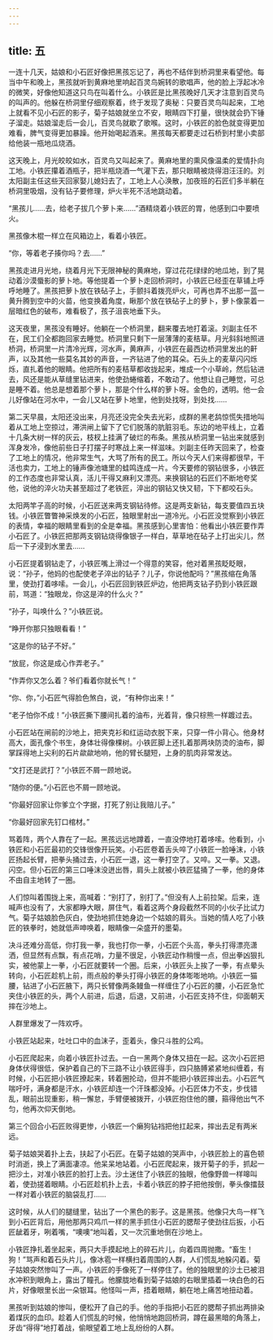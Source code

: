 ```yaml
---
---
---
```

title: 五
---




一连十几天，姑娘和小石匠好像把黑孩忘记了，再也不结伴到桥洞里来看望他。每当中午和晚上，黑孩就听到黄麻地里响起百灵鸟婉转的歌唱声，他的脸上浮起冰冷的微笑，好像他知道这只鸟在叫着什么。小铁匠是比黑孩晚好几天才注意到百灵鸟的叫声的。他躲在桥洞里仔细观察着，终于发现了奥秘：只要百灵鸟叫起来，工地上就看不见小石匠的影子，菊子姑娘就坐立不安，眼睛四下打量，很快就会扔下锤子溜走。姑娘溜走后一会儿，百灵鸟就歇了歌喉。这时，小铁匠的脸色就变得更加难看，脾气变得更加暴躁。他开始喝起酒来。黑孩每天都要走过石桥到村里小卖部给他装一瓶地瓜烧酒。

这天晚上，月光皎皎如水，百灵鸟又叫起来了。黄麻地里的熏风像温柔的爱情扑向工地。小铁匠攥着酒瓶子，把半瓶烧酒一气灌下去，那只眼睛被烧得泪汪汪的。刘太阳副主任这些天回家娶儿媳妇去了，工地上人心涣散，加夜班的石匠们多半躺在桥洞里吸烟，没有钻子要修理，炉火半死不活地跳动着。

“黑孩儿……去，给老子拔几个萝卜来……”酒精烧着小铁匠的胃，他感到口中要喷火。

黑孩像木棍一样立在风箱边上，看着小铁匠。

“你，等着老子揍你吗？去……”

黑孩走进月光地，绕着月光下无限神秘的黄麻地，穿过花花绿绿的地瓜地，到了晃动着沙漠蜃影的萝卜地。等他提着一个萝卜走回桥洞时，小铁匠已经歪在草铺上呼呼地睡了。黑孩把萝卜放在铁砧子上，手颤抖着拨亮炉火，可再也弄不出那一蓝一黄升腾到空中的火苗，他变换着角度，瞅那个放在铁砧子上的萝卜，萝卜像蒙着一层暗红色的破布，难看极了，孩子沮丧地垂下头。

这天夜里，黑孩没有睡好。他躺在一个桥洞里，翻来覆去地打着滚。刘副主任不在，民工们全都跑回家去睡觉。桥洞里只剩下一层薄薄的麦秸草。月光斜斜地照进桥洞，桥洞里一片清冷光辉，河水声，黄麻声，小铁匠在最西边桥洞里发出的鼾声，以及其他一些莫名其妙的声音，一齐钻进了他的耳朵。石头上的麦草闪闪烁烁，直扎着他的眼睛。他把所有的麦秸草都收拢起来，堆成一个小草岭，然后钻进去，风还是能从草缝里钻进来，他使劲蜷缩着，不敢动了。他想让自己睡觉，可总是睡不着。他总是想着那个萝卜，那是个什么样的萝卜呀。金色的，透明。他一会儿好像站在河水中，一会儿又站在萝卜地里，他到处找呀，到处找……

第二天早晨，太阳还没出来，月亮还没完全失去光彩，成群的黑老鸹惊慌失措地叫着从工地上空掠过，滞洪闸上留下了它们脱落的肮脏羽毛。东边的地平线上，立着十几条大树一样的灰云，枝杈上挂满了破烂的布条。黑孩从桥洞里一钻出来就感到浑身发冷，像他前些日子打摆子时寒战上来一样滋味。刘副主任昨天回来了，检查了工地上的情况，他非常生气，大骂了所有的民工。所以今天人们来得都很早，干活也卖力，工地上的锤声像池塘里的蛙鸣连成一片。今天要修的钢钻很多，小铁匠的工作态度也非常认真，活儿干得又麻利又漂亮。来换钢钻的石匠们不断地夸奖他，说他的淬火功夫甚至超过了老铁匠，淬出的钢钻又快又韧，下下都咬石头。

太阳两竿子高的时候，小石匠送来两支钢钻待修。这是两支新钻，每支要值四五块钱。小铁匠瞥瞥神采焕发的小石匠，独眼里射出一道冷光。小石匠没觉察到小铁匠的表情，幸福的眼睛里看到的全是幸福。黑孩感到心里害怕：他看出小铁匠要作弄小石匠了。小铁匠把那两支钢钻烧得像银子一样白，草草地在砧子上打出尖儿，然后一下子浸到水里去……

小石匠提着钢钻走了，小铁匠嘴上滑过一个得意的笑容，他对着黑孩眨眨眼，说：“孙子，他妈的也配使老子淬出的钻子？儿子，你说他配吗？”黑孩缩在角落里，使劲打着哆嗦。一会儿，小石匠回到铁匠炉边，他把两支钻子扔到小铁匠跟前，骂道：“独眼龙，你这是淬的什么火？”

“孙子，叫唤什么？”小铁匠说。

“睁开你那只独眼看看！”

“这是你的钻子不好。”

“放屁，你这是成心作弄老子。”

“作弄你又怎么着？爷们看着你就长气！”

“你、你，”小石匠气得脸色煞白，说，“有种你出来！”

“老子怕你不成！”小铁匠撕下腰间扎着的油布，光着背，像只棕熊一样踱过去。

小石匠站在闸前的沙地上，把夹克衫和红运动衣脱下来，只穿一件小背心。他身材高大，面孔像个书生，身体壮得像棵树。小铁匠脚上还扎着那两块防烫的油布，脚掌踩得地上尖利的石片歘歘地响，他的臂长腿短，上身的肌肉非常发达。

“文打还是武打？”小铁匠不屑一顾地说。

“随你的便。”小石匠也不屑一顾地说。

“你最好回家让你爹立个字据，打死了别让我赔儿子。”

“你最好回家先钉口棺材。”

骂着阵，两个人靠在了一起。黑孩远远地蹲着，一直没停地打着哆嗦。他看到，小铁匠和小石匠最初的交锋很像开玩笑。小石匠卷着舌头啐了小铁匠一脸唾沫，小铁匠扬起长臂，把拳头捅过去，小石匠一退，这一拳打空了。又啐。又一拳。又退。闪空。但小石匠的第三口唾沫没迸出唇，肩头上就被小铁匠猛捅了一拳，他的身体不由自主地转了一圈。

人们惊叫着围拢上来，高喊着：“别打了，别打了。”但没有人上前拉架。后来，连喊声也没有了，大家都睁大眼，屏住气，看着这两个身段截然不同的小伙子比试力气。菊子姑娘脸色灰白，使劲地抓住她身边一个姑娘的肩头。当她的情人吃了小铁匠的铁拳时，她就低声呻唤着，眼睛像一朵盛开的墨菊。

决斗还难分高低，你打我一拳，我也打你一拳，小石匠个头高，拳头打得漂亮潇洒，但显然有点飘，有点花哨，力量不很足，小铁匠动作稍慢一点，但出拳凶狠扎实，被他蒙上一拳，小石匠就要转一个圈。后来，小铁匠头上挨了一拳，有点晕头转向，小石匠趁机上前，雨点般的拳头打得小铁匠的身体嘭嘭地响。小铁匠一猫腰，钻进了小石匠腋下，两只长臂像两条鳗鱼一样缠住了小石匠的腰，小石匠急忙夹住小铁匠的头，两个人前进，后退，后退，又前进，小石匠支持不住，仰面朝天摔在沙地上。

人群里爆发了一阵欢呼。

小铁匠站起来，吐吐口中的血沫子，歪着头，像只斗胜的公鸡。

小石匠爬起来，向着小铁匠扑过去。一白一黑两个身体又扭在一起。这次小石匠把身体伏得很低，保护着自己的下三路不让小铁匠得手，四只胳膊紧紧地纠缠着，有时候，小石匠把小铁匠撩起来，转着圈抡动，但并不能把小铁匠摔出去。小石匠气喘吁吁，满身都是汗水，小铁匠却连一个汗珠都没掉。小石匠体力不支，步伐错乱，眼前出现重影，稍一懈怠，手臂便被拨开，小铁匠抱住他的腰，箍得他出气不匀，他再次仰天倒地。

第三个回合小石匠败得更惨，小铁匠一个癞狗钻裆把他扛起来，摔出去足有两米远。

菊子姑娘哭着扑上去，扶起了小石匠。在菊子姑娘的哭声中，小铁匠脸上的喜色顿时消逝，换上了满面凄凉。他呆呆地站着。小石匠爬起来，拨开菊子的手，抓起一把沙土，对准小铁匠的脸打上去。沙土迷住了小铁匠的独眼，他像野兽一样嗥叫着，使劲搓着眼睛。小石匠趁机扑上去，卡着小铁匠的脖子把他按倒，拳头像擂鼓一样对着小铁匠的脑袋乱打……

这时候，从人们的腿缝里，钻出了一个黑色的影子。这是黑孩。他像只大鸟一样飞到小石匠背后，用他那两只鸡爪一样的黑手抓住小石匠的腮帮子使劲往后扳，小石匠龇着牙，咧着嘴，“噢噢”地叫着，又一次沉重地倒在沙地上。

小铁匠挣扎着坐起来，两只大手摸起地上的碎石片儿，向着四周抛撒。“畜生！狗！”骂声和着石头片儿，像冰雹一样横扫着周围的人群，人们慌乱地躲闪着。菊子姑娘突然惨叫了一声。小铁匠的手像死了一样停住了。他的独眼里的沙土已被泪水冲积到眼角上，露出了瞳孔。他朦胧地看到菊子姑娘的右眼里插着一块白色的石片，好像眼里长出一朵银耳。他怪叫一声，捂着眼睛，躺在地上痛苦地扭动着。

黑孩听到姑娘的惨叫，便松开了自己的手。他的手指把小石匠的腮帮子抓出两排染着煤灰的血印。趁着人们慌乱的时候，他悄悄地跑回桥洞，蹲在最黑暗的角落上，牙齿“得得”地打着战，偷眼望着工地上乱纷纷的人群。